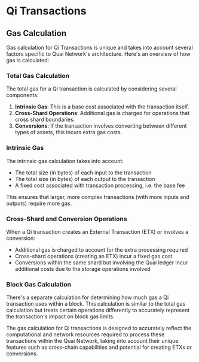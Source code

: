 # Qi Transactions

## Gas Calculation

Gas calculation for Qi Transactions is unique and takes into account several factors specific to Quai Network's architecture. Here's an overview of how gas is calculated:

### Total Gas Calculation

The total gas for a Qi transaction is calculated by considering several components:

1. **Intrinsic Gas**: This is a base cost associated with the transaction itself.
2. **Cross-Shard Operations**: Additional gas is charged for operations that cross shard boundaries.
3. **Conversions**: If the transaction involves converting between different types of assets, this incurs extra gas costs.

### Intrinsic Gas

The intrinsic gas calculation takes into account:

- The total size (in bytes) of each input to the transaction
- The total size (in bytes) of each output to the transaction
- A fixed cost associated with transaction processing, i.e. the base fee

This ensures that larger, more complex transactions (with more inputs and outputs) require more gas.

### Cross-Shard and Conversion Operations

When a Qi transaction creates an External Transaction (ETX) or involves a conversion:

- Additional gas is charged to account for the extra processing required
- Cross-shard operations (creating an ETX) incur a fixed gas cost
- Conversions within the same shard but involving the Quai ledger incur additional costs due to the storage operations involved

### Block Gas Calculation

There's a separate calculation for determining how much gas a Qi transaction uses within a block. This calculation is similar to the total gas calculation but treats certain operations differently to accurately represent the transaction's impact on block gas limits.

The gas calculation for Qi transactions is designed to accurately reflect the computational and network resources required to process these transactions within the Quai Network, taking into account their unique features such as cross-chain capabilities and potential for creating ETXs or conversions.
